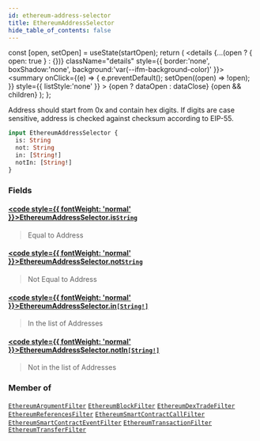 ```yaml
---
id: ethereum-address-selector
title: EthereumAddressSelector
hide_table_of_contents: false
---
```







  const [open, setOpen] = useState(startOpen);
  return (
    <details {...(open ? { open: true } : {})} className="details" style={{ border:'none', boxShadow:'none', background:'var(--ifm-background-color)' }}>
      <summary
        onClick={(e) => {
          e.preventDefault();
          setOpen((open) => !open);
        }}
        style={{ listStyle:'none' }}
      >
      {open ? dataOpen : dataClose}
      </summary>
      {open && children}
    </details>
  );
};








Address should start from 0x and contain hex digits.
  If digits are case sensitive, address is checked against checksum according to EIP-55.


```graphql
input EthereumAddressSelector {
  is: String
  not: String
  in: [String!]
  notIn: [String!]
}
```




### Fields

#### [<code style={{ fontWeight: 'normal' }}>EthereumAddressSelector.<b>is</b></code>](#)<Bullet />[`String`](/docs/v1/graphql-reference/scalars/string) <Badge class="badge badge--secondary" text="scalar"/> 
> 
> 
> Equal to Address
> 

#### [<code style={{ fontWeight: 'normal' }}>EthereumAddressSelector.<b>not</b></code>](#)<Bullet />[`String`](/docs/v1/graphql-reference/scalars/string) <Badge class="badge badge--secondary" text="scalar"/> 
> 
> 
> Not Equal to Address
> 

#### [<code style={{ fontWeight: 'normal' }}>EthereumAddressSelector.<b>in</b></code>](#)<Bullet />[`[String!]`](/docs/v1/graphql-reference/scalars/string) <Badge class="badge badge--secondary" text="list"/> <Badge class="badge badge--secondary" text="scalar"/> 
> 
> 
> In the list of Addresses
> 

#### [<code style={{ fontWeight: 'normal' }}>EthereumAddressSelector.<b>notIn</b></code>](#)<Bullet />[`[String!]`](/docs/v1/graphql-reference/scalars/string) <Badge class="badge badge--secondary" text="list"/> <Badge class="badge badge--secondary" text="scalar"/> 
> 
> 
> Not in the list of Addresses
> 



### Member of

[`EthereumArgumentFilter`](/docs/v1/graphql-reference/inputs/ethereum-argument-filter)  <Badge class="secondary" text="input"/><Bullet />[`EthereumBlockFilter`](/docs/v1/graphql-reference/inputs/ethereum-block-filter)  <Badge class="secondary" text="input"/><Bullet />[`EthereumDexTradeFilter`](/docs/v1/graphql-reference/inputs/ethereum-dex-trade-filter)  <Badge class="secondary" text="input"/><Bullet />[`EthereumReferencesFilter`](/docs/v1/graphql-reference/inputs/ethereum-references-filter)  <Badge class="secondary" text="input"/><Bullet />[`EthereumSmartContractCallFilter`](/docs/v1/graphql-reference/inputs/ethereum-smart-contract-call-filter)  <Badge class="secondary" text="input"/><Bullet />[`EthereumSmartContractEventFilter`](/docs/v1/graphql-reference/inputs/ethereum-smart-contract-event-filter)  <Badge class="secondary" text="input"/><Bullet />[`EthereumTransactionFilter`](/docs/v1/graphql-reference/inputs/ethereum-transaction-filter)  <Badge class="secondary" text="input"/><Bullet />[`EthereumTransferFilter`](/docs/v1/graphql-reference/inputs/ethereum-transfer-filter)  <Badge class="secondary" text="input"/>

